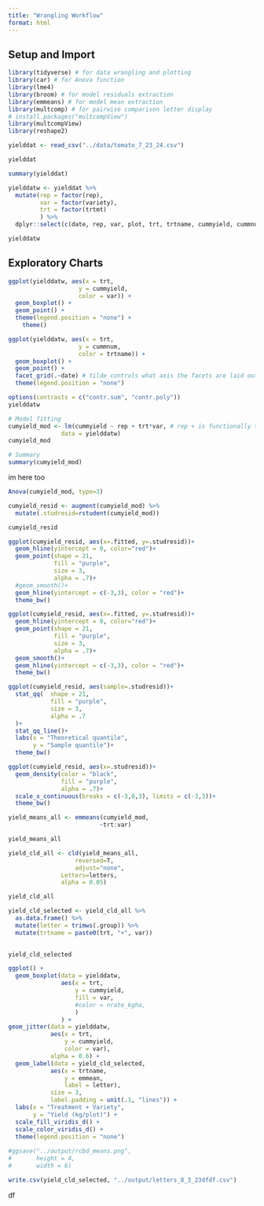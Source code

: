 ```yaml
---
title: "Wrangling Workflow"
format: html
---
```


## Setup and Import

```r
library(tidyverse) # for data wrangling and plotting
library(car) # for Anova function
library(lme4)
library(broom) # for model residuals extraction
library(emmeans) # for model mean extraction
library(multcomp) # for pairwise comparison letter display
# install.packages("multcompView")
library(multcompView)
library(reshape2)
```

```r
yielddat <- read_csv("../data/tomato_7_23_24.csv")

yielddat
```
```r
summary(yielddat)
```

```r
yielddatw <- yielddat %>%
  mutate(rep = factor(rep),
         var = factor(variety),
         trt = factor(trtmt)
         ) %>%
  dplyr::select(c(date, rep, var, plot, trt, trtname, cummyield, cummnum))

yielddatw
```
## Exploratory Charts

```r
ggplot(yielddatw, aes(x = trt, 
                    y = cummyield,
                    color = var)) +
  geom_boxplot() +
  geom_point() +
  theme(legend.position = "none") +
    theme()
```
```r
ggplot(yielddatw, aes(x = trt, 
                    y = cummnum,
                    color = trtname)) +
  geom_boxplot() +
  geom_point() +
  facet_grid(.~date) # tilde controls what axis the facets are laid out on; krate_kgha~. would transpose; nrate_kgha~krate_kgha would create a different facet for each treatment category
  theme(legend.position = "none")
```

```r
options(contrasts = c("contr.sum", "contr.poly"))
yielddatw

# Model fitting
cumyield_mod <- lm(cummyield ~ rep + trt*var, # rep + is functionally the only coding difference between a CRD and a RCBD design)
               data = yielddatw)
cumyield_mod

# Summary
summary(cumyield_mod)
```

im here too
```r
Anova(cumyield_mod, type=3)

```

```r
cumyield_resid <- augment(cumyield_mod) %>%
  mutate(.studresid=rstudent(cumyield_mod))

cumyield_resid
```
```r
ggplot(cumyield_resid, aes(x=.fitted, y=.studresid))+
  geom_hline(yintercept = 0, color="red")+
  geom_point(shape = 21,
             fill = "purple", 
             size = 3,
             alpha = .7)+
  #geom_smooth()+
  geom_hline(yintercept = c(-3,3), color = "red")+
  theme_bw()
```
```r
ggplot(cumyield_resid, aes(x=.fitted, y=.studresid))+
  geom_hline(yintercept = 0, color="red")+
  geom_point(shape = 21,
             fill = "purple", 
             size = 3,
             alpha = .7)+
  geom_smooth()+
  geom_hline(yintercept = c(-3,3), color = "red")+
  theme_bw()
```
```r
ggplot(cumyield_resid, aes(sample=.studresid))+
  stat_qq(  shape = 21,
            fill = "purple", 
            size = 3,
            alpha = .7
  )+
  stat_qq_line()+
  labs(x = "Theoretical quantile",
       y = "Sample quantile")+
  theme_bw()
```
```r
ggplot(cumyield_resid, aes(x=.studresid))+
  geom_density(color = "black",
               fill = "purple",
               alpha = .7)+
  scale_x_continuous(breaks = c(-3,0,3), limits = c(-3,3))+
  theme_bw()

```
```r
yield_means_all <- emmeans(cumyield_mod,
                          ~trt:var)

yield_means_all
```
```r
yield_cld_all <- cld(yield_means_all, 
                   reversed=T, 
                   adjust="none",
               Letters=letters,
               alpha = 0.05)

yield_cld_all
```
```r
yield_cld_selected <- yield_cld_all %>%
  as.data.frame() %>%
  mutate(letter = trimws(.group)) %>% 
  mutate(trtname = paste0(trt, "+", var))
  

yield_cld_selected
```
```r
ggplot() +
  geom_boxplot(data = yielddatw,
               aes(x = trt,
                   y = cummyield,
                   fill = var,
                   #color = nrate_kgha,
                   )
               ) +
geom_jitter(data = yielddatw,
            aes(x = trt,
                y = cummyield,
                color = var),
            alpha = 0.6) +
  geom_label(data = yield_cld_selected,
            aes(x = trtname,
                y = emmean,
                label = letter),
            size = 3,
            label.padding = unit(.1, "lines")) +
  labs(x = "Treatment + Variety",
       y = "Yield (kg/plot)") +
  scale_fill_viridis_d() +
  scale_color_viridis_d() +
  theme(legend.position = "none")
  
#ggsave("../output/rcbd_means.png",
#       height = 4,
#       width = 6)

```
```r
write.csv(yield_cld_selected, "../output/letters_8_3_23dfdf.csv")
```


df